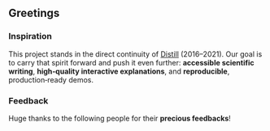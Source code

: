 ## Greetings

### Inspiration

This project stands in the direct continuity of [Distill](https://distill.pub/) (2016–2021). Our goal is to carry that spirit forward and push it even further: **accessible scientific writing**, **high‑quality interactive explanations**, and **reproducible**, production‑ready demos.

### Feedback

Huge thanks to the following people for their **precious feedbacks**!


<div className="hf-user-list">
  <HfUser username="lvwerra" name="Leandro von Werra" />
  <HfUser username="clefourrier" name="Clémentine Fourrier" />
  <HfUser username="hynky" name="Hynek Kydlíček" />
  <HfUser username="lusxvr" name="Luis Wiedmann" />
  <HfUser username="molbap" name="Pablo Montalvo-Leroux" />
  <HfUser username="lewtun" name="Lewis Tunstall" />
  <HfUser username="guipenedo" name="Guilherme Penedo" />
</div>
